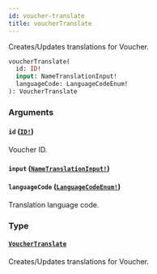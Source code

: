 ```yaml
---
id: voucher-translate
title: voucherTranslate
---
```


Creates/Updates translations for Voucher.

```graphql
voucherTranslate(
  id: ID!
  input: NameTranslationInput!
  languageCode: LanguageCodeEnum!
): VoucherTranslate

```

### Arguments

#### `id` ([`ID!`](/developer/api-reference/scalars/id.mdx))

Voucher ID.

#### `input` ([`NameTranslationInput!`](/developer/api-reference/inputs/name-translation-input.mdx))

#### `languageCode` ([`LanguageCodeEnum!`](/developer/api-reference/enums/language-code-enum.mdx))

Translation language code.

### Type

#### [`VoucherTranslate`](/developer/api-reference/objects/voucher-translate.mdx)

Creates/Updates translations for Voucher.
